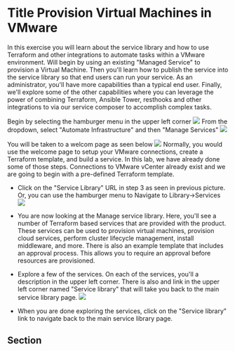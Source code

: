 # Title Provision Virtual Machines in VMware

In this exercise you will learn about the service library and how to use Terraform and other integrations to automate
tasks within a VMware environment.  Will begin by using an existing "Managed Service" to provision a Virtual Machine. 
Then you'll learn how to publish the service into the service library so that end users can run your service.  As an
administrator, you'll have more capabilities than a typical end user.  Finally, we'll explore some of the other capabilities
where you can leverage the power of combining Terraform, Ansible Tower, resthooks and other integrations to via our 
service composer to accomplish complex tasks.

Begin by selecting the hamburger menu in the upper left corner
![](images/2021-04-27-21-07-15.png)
From the dropdown, select "Automate Infrastructure" and then "Manage Services"
![](images/2021-04-27-21-08-58.png)

You will be taken to a welcom page as seen below
![](images/2021-04-27-21-10-57.png)
Normally, you would use the welcome page to setup your VMware connections, create a Terraform template, and build a service.
In this lab, we have already done some of those steps.  Connections to VMware vCenter already exist and we are going to begin
with a pre-defined Terraform template.

- Click on the "Service Library" URL in step 3 as seen in previous picture.  Or, you can use the hamburger menu to Navigate
  to Library->Services
  ![](images/2021-04-27-21-15-46.png)

- You are now looking at the Manage service library.  Here, you'll see a number of Terraform based services that are provided
  with the product.  These services can be used to provision virtual machines, provision cloud services, perform cluster
  lifecycle management, install middleware, and more.  There is also an example template that includes an approval process. 
  This allows you to require an approval before resources are provisioned.

- Explore a few of the services.  On each of the services, you'll a description in the upper left corner.  There is also and
  link in the upper left corner named "Service library" that will take you back to the main service library page.
  ![](images/2021-04-27-21-22-15.png)

- When you are done exploring the services, click on the "Service library" link to navigate back to the main service library page.




## Section

